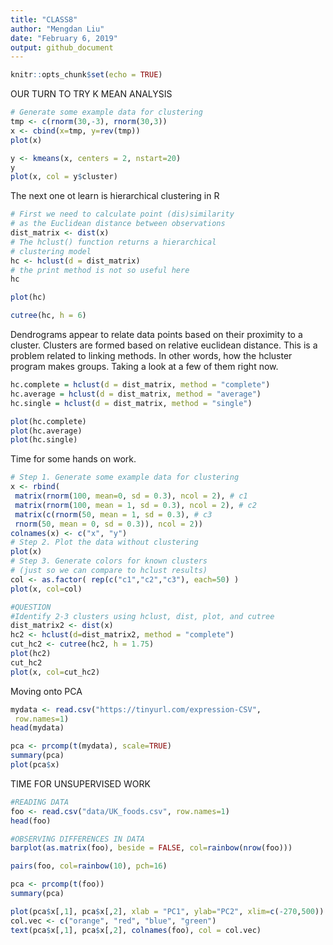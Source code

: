 ```yaml
---
title: "CLASS8"
author: "Mengdan Liu"
date: "February 6, 2019"
output: github_document
---
```


```r
knitr::opts_chunk$set(echo = TRUE)
```
OUR TURN TO TRY K MEAN ANALYSIS
```r
# Generate some example data for clustering
tmp <- c(rnorm(30,-3), rnorm(30,3))
x <- cbind(x=tmp, y=rev(tmp))
plot(x)
```

```r
y <- kmeans(x, centers = 2, nstart=20)
y
plot(x, col = y$cluster)
```
The next one ot learn is hierarchical clustering in R
```r
# First we need to calculate point (dis)similarity
# as the Euclidean distance between observations
dist_matrix <- dist(x)
# The hclust() function returns a hierarchical
# clustering model
hc <- hclust(d = dist_matrix)
# the print method is not so useful here
hc

plot(hc)

cutree(hc, h = 6)

```

Dendrograms appear to relate data points based on their proximity to a cluster. Clusters are formed based on relative euclidean distance. This is a problem related to linking methods. In other words, how the hcluster program makes groups. Taking a look at a few of them right now.

```r
hc.complete = hclust(d = dist_matrix, method = "complete")
hc.average = hclust(d = dist_matrix, method = "average")
hc.single = hclust(d = dist_matrix, method = "single")

plot(hc.complete)
plot(hc.average)
plot(hc.single)
```

Time for some hands on work.

```r
# Step 1. Generate some example data for clustering
x <- rbind(
 matrix(rnorm(100, mean=0, sd = 0.3), ncol = 2), # c1
 matrix(rnorm(100, mean = 1, sd = 0.3), ncol = 2), # c2
 matrix(c(rnorm(50, mean = 1, sd = 0.3), # c3
 rnorm(50, mean = 0, sd = 0.3)), ncol = 2))
colnames(x) <- c("x", "y")
# Step 2. Plot the data without clustering
plot(x)
# Step 3. Generate colors for known clusters
# (just so we can compare to hclust results)
col <- as.factor( rep(c("c1","c2","c3"), each=50) )
plot(x, col=col)

#QUESTION
#Identify 2-3 clusters using hclust, dist, plot, and cutree
dist_matrix2 <- dist(x)
hc2 <- hclust(d=dist_matrix2, method = "complete")
cut_hc2 <- cutree(hc2, h = 1.75)
plot(hc2)
cut_hc2
plot(x, col=cut_hc2)
```

Moving onto PCA

```r
mydata <- read.csv("https://tinyurl.com/expression-CSV",
 row.names=1) 
head(mydata)
```
```r
pca <- prcomp(t(mydata), scale=TRUE)
summary(pca)
plot(pca$x)
```

TIME FOR UNSUPERVISED WORK

```r
#READING DATA
foo <- read.csv("data/UK_foods.csv", row.names=1)
head(foo)
```
```r
#OBSERVING DIFFERENCES IN DATA
barplot(as.matrix(foo), beside = FALSE, col=rainbow(nrow(foo)))
```
```r
pairs(foo, col=rainbow(10), pch=16)
```

```r
pca <- prcomp(t(foo))
summary(pca)
```

```r
plot(pca$x[,1], pca$x[,2], xlab = "PC1", ylab="PC2", xlim=c(-270,500))
col.vec <- c("orange", "red", "blue", "green")
text(pca$x[,1], pca$x[,2], colnames(foo), col = col.vec)
```

